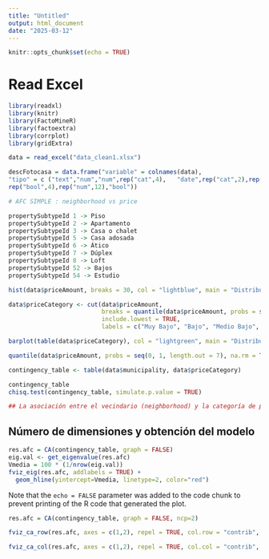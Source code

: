 ```yaml
---
title: "Untitled"
output: html_document
date: "2025-03-12"
---
```


```r
knitr::opts_chunk$set(echo = TRUE)
```

# Read Excel

```r
library(readxl)
library(knitr)
library(FactoMineR)
library(factoextra)
library(corrplot)
library(gridExtra)

data = read_excel("data_clean1.xlsx")

descFotocasa = data.frame("variable" = colnames(data),
"tipo" = c ("text","num","num",rep("cat",4),   "date",rep("cat",2),rep("num",7),
rep("bool",4),rep("num",12),"bool"))
```

```r
# AFC SIMPLE : neighborhood vs price

propertySubtypeId 1 -> Piso
propertySubtypeId 2 -> Apartamento
propertySubtypeId 3 -> Casa o chalet
propertySubtypeId 5 -> Casa adosada
propertySubtypeId 6 -> Ático
propertySubtypeId 7 -> Dúplex
propertySubtypeId 8 -> Loft
propertySubtypeId 52 -> Bajos
propertySubtypeId 54 -> Estudio

hist(data$priceAmount, breaks = 30, col = "lightblue", main = "Distribución de priceAmount", xlab = "priceAmount")

data$priceCategory <- cut(data$priceAmount,
                          breaks = quantile(data$priceAmount, probs = seq(0, 1, length.out = 7), na.rm = TRUE),
                          include.lowest = TRUE,
                          labels = c("Muy Bajo", "Bajo", "Medio Bajo", "Medio Alto", "Alto", "Muy Alto"))

barplot(table(data$priceCategory), col = "lightgreen", main = "Distribución de priceAmount por Categorías")

quantile(data$priceAmount, probs = seq(0, 1, length.out = 7), na.rm = TRUE)

contingency_table <- table(data$municipality, data$priceCategory)

contingency_table
chisq.test(contingency_table, simulate.p.value = TRUE)

## La asociación entre el vecindario (neighborhood) y la categoría de precio (priceCategory) es estadísticamente significativa con un p-valor de 0.0005. Esto sugiere que el precio está relacionado con el vecindario.

```


## Número de dimensiones y obtención del modelo


```r

res.afc = CA(contingency_table, graph = FALSE)
eig.val <- get_eigenvalue(res.afc)
Vmedia = 100 * (1/nrow(eig.val))
fviz_eig(res.afc, addlabels = TRUE) +
  geom_hline(yintercept=Vmedia, linetype=2, color="red")

```

Note that the `echo = FALSE` parameter was added to the code chunk to prevent printing of the R code that generated the plot.


```r
res.afc = CA(contingency_table, graph = FALSE, ncp=2)

fviz_ca_row(res.afc, axes = c(1,2), repel = TRUE, col.row = "contrib", gradient.cols = c("#00AFBB", "#E7B800", "#FC4E07"))
```
```r
fviz_ca_col(res.afc, axes = c(1,2), repel = TRUE, col.col = "contrib", gradient.cols = c("#00AFBB", "#E7B800", "#FC4E07"))
```


